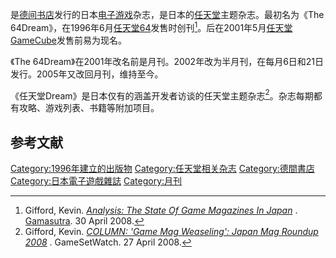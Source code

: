 {{Infobox_Magazine
| name = 任天堂Dream
| image_file =
| image_size =
| image_caption =
| category = [[电子游戏|电子游戏]]
| format = 纸质杂志
| firstdate = 1996年6月
| frequency = 月刊
| country = 日本
| circulation =
| publisher = [[德间书店|德间书店]]
| language = 日语
| website = {{URL|http://www.nindori.com}}
}}

{{Nihongo|《'''任天堂Dream'''》|ニンテンドードリーム|Nintendo Dream}}是[[德间书店|德间书店]]发行的日本[[电子游戏|电子游戏]]杂志，是日本的[[任天堂|任天堂]]主题杂志。最初名为《The 64Dream》，在1996年6月[[任天堂64|任天堂64]]发售时创刊<ref>Gifford, Kevin. ''[http://www.gamasutra.com/view/news/109360/Analysis_The_State_Of_Game_Magazines_In_Japan.php Analysis: The State Of Game Magazines In Japan] {{Wayback|url=http://www.gamasutra.com/view/news/109360/Analysis_The_State_Of_Game_Magazines_In_Japan.php |date=20190509091624 }}''. [[Gamasutra|Gamasutra]]. 30 April 2008.</ref>。后在2001年5月[[任天堂GameCube|任天堂GameCube]]发售前易为现名。

《The 64Dream》在2001年改名前是月刊。2002年改为半月刊，在每月6日和21日发行。2005年又改回月刊，维持至今。

《任天堂Dream》是日本仅有的涵盖开发者访谈的任天堂主题杂志<ref>Gifford, Kevin. ''[http://www.gamesetwatch.com/2008/04/column_game_mag_weaseling_japa.php COLUMN: 'Game Mag Weaseling': Japan Mag Roundup 2008] {{Wayback|url=http://www.gamesetwatch.com/2008/04/column_game_mag_weaseling_japa.php |date=20121011141125 }}''. GameSetWatch. 27 April 2008.</ref>。杂志每期都有攻略、游戏列表、书籍等附加项目。

== 参考文献==
{{reflist}}

{{DEFAULTSORT:Nintendo Dream}}
[[Category:1996年建立的出版物|Category:1996年建立的出版物]]
[[Category:任天堂相关杂志|Category:任天堂相关杂志]]
[[Category:德間書店|Category:德間書店]]
[[Category:日本電子遊戲雜誌|Category:日本電子遊戲雜誌]]
[[Category:月刊|Category:月刊]]

{{videogame-mag-stub}}